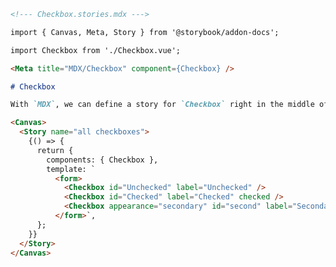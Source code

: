 ```md
<!--- Checkbox.stories.mdx --->

import { Canvas, Meta, Story } from '@storybook/addon-docs';

import Checkbox from './Checkbox.vue';

<Meta title="MDX/Checkbox" component={Checkbox} />

# Checkbox

With `MDX`, we can define a story for `Checkbox` right in the middle of our Markdown documentation.

<Canvas>
  <Story name="all checkboxes">
    {() => {
      return {
        components: { Checkbox },
        template: `
          <form>
            <Checkbox id="Unchecked" label="Unchecked" />
            <Checkbox id="Checked" label="Checked" checked />
            <Checkbox appearance="secondary" id="second" label="Secondary" checked />
          </form>`,
      };
    }}
  </Story>
</Canvas>
```